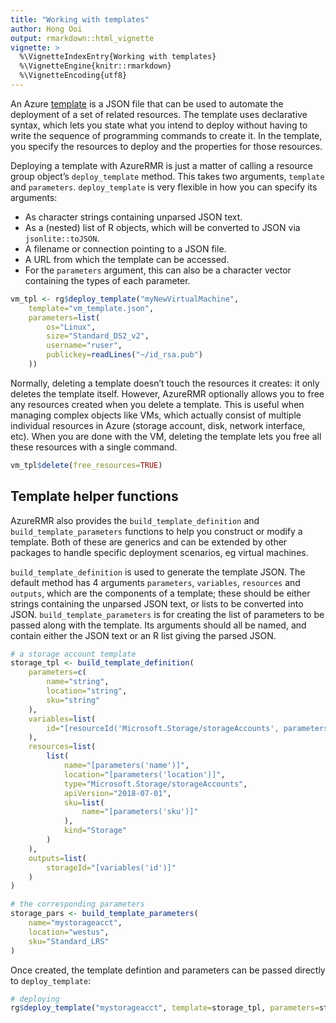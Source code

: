 ```yaml
---
title: "Working with templates"
author: Hong Ooi
output: rmarkdown::html_vignette
vignette: >
  %\VignetteIndexEntry{Working with templates}
  %\VignetteEngine{knitr::rmarkdown}
  %\VignetteEncoding{utf8}
---
```


An Azure [template](https://learn.microsoft.com/en-us/azure/azure-resource-manager/template-deployment-overview) is a JSON file that can be used to automate the deployment of a set of related resources. The template uses declarative syntax, which lets you state what you intend to deploy without having to write the sequence of programming commands to create it. In the template, you specify the resources to deploy and the properties for those resources.

Deploying a template with AzureRMR is just a matter of calling a resource group object's `deploy_template` method. This takes two arguments, `template` and `parameters`. `deploy_template` is very flexible in how you can specify its arguments:

- As character strings containing unparsed JSON text.
- As a (nested) list of R objects, which will be converted to JSON via `jsonlite::toJSON`.
- A filename or connection pointing to a JSON file.
- A URL from which the template can be accessed.
- For the `parameters` argument, this can also be a character vector containing the types of each parameter.

```r
vm_tpl <- rg$deploy_template("myNewVirtualMachine",
    template="vm_template.json",
    parameters=list(
        os="Linux",
        size="Standard_DS2_v2",
        username="ruser",
        publickey=readLines("~/id_rsa.pub")
    ))
```

Normally, deleting a template doesn't touch the resources it creates: it only deletes the template itself. However, AzureRMR optionally allows you to free any resources created when you delete a template. This is useful when managing complex objects like VMs, which actually consist of multiple individual resources in Azure (storage account, disk, network interface, etc). When you are done with the VM, deleting the template lets you free all these resources with a single command.

```r
vm_tpl$delete(free_resources=TRUE)
```

## Template helper functions

AzureRMR also provides the `build_template_definition` and `build_template_parameters` functions to help you construct or modify a template. Both of these are generics and can be extended by other packages to handle specific deployment scenarios, eg virtual machines.

`build_template_definition` is used to generate the template JSON. The default method has 4 arguments `parameters`, `variables`, `resources` and `outputs`, which are the components of a template; these should be either strings containing the unparsed JSON text, or lists to be converted into JSON. `build_template_parameters` is for creating the list of parameters to be passed along with the template. Its arguments should all be named, and contain either the JSON text or an R list giving the parsed JSON.

```r
# a storage account template
storage_tpl <- build_template_definition(
    parameters=c(
        name="string",
        location="string",
        sku="string"
    ),
    variables=list(
        id="[resourceId('Microsoft.Storage/storageAccounts', parameters('name'))]"
    ),
    resources=list(
        list(
            name="[parameters('name')]",
            location="[parameters('location')]",
            type="Microsoft.Storage/storageAccounts",
            apiVersion="2018-07-01",
            sku=list(
                name="[parameters('sku')]"
            ),
            kind="Storage"
        )
    ),
    outputs=list(
        storageId="[variables('id')]"
    )
)

# the corresponding parameters
storage_pars <- build_template_parameters(
    name="mystorageacct",
    location="westus",
    sku="Standard_LRS"
)
```

Once created, the template defintion and parameters can be passed directly to `deploy_template`:

```r
# deploying
rg$deploy_template("mystorageacct", template=storage_tpl, parameters=storage_pars)
```
